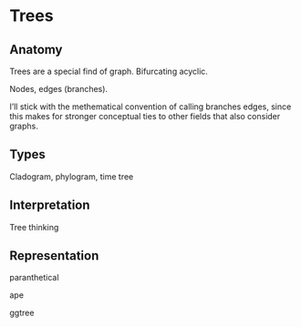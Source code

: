 # Trees

## Anatomy
Trees are a special find of graph. Bifurcating acyclic.

Nodes, edges (branches).

I'll stick with the methematical convention of calling branches edges, since this makes for stronger conceptual ties to other fields that also consider graphs.

## Types

Cladogram, phylogram, time tree


## Interpretation

Tree thinking

## Representation


paranthetical

ape

ggtree
